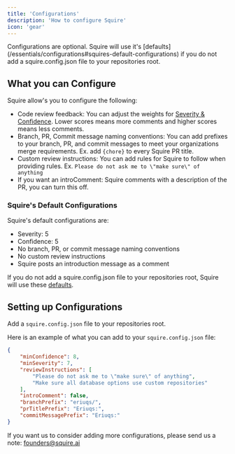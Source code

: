 ```yaml
---
title: 'Configurations'
description: 'How to configure Squire'
icon: 'gear'
---
```


<Note>
Configurations are optional. Squire will use it's [defaults](/essentials/configurations#squires-default-configurations) if you do not add a squire.config.json file to your repositories root.
</Note>

## What you can Configure
Squire allow's you to configure the following:
- Code review feedback: You can adjust the weights for [Severity & Confidence](/features/code-review#configurations-for-code-review). Lower scores means more comments and higher scores means less comments.
- Branch, PR, Commit message naming conventions: You can add prefixes to your branch, PR, and commit messages to meet your organizations merge requirements. Ex. add `{chore}` to every Squire PR title.
- Custom review instructions: You can add rules for Squire to follow when providing rules. Ex. `Please do not ask me to \"make sure\" of anything`
- If you want an introComment: Squire comments with a description of the PR, you can turn this off.

### Squire's Default Configurations
Squire's default configurations are:
- Severity: 5
- Confidence: 5
- No branch, PR, or commit message naming conventions
- No custom review instructions
- Squire posts an introduction message as a comment

If you do not add a squire.config.json file to your repositories root, Squire will use these [defaults](/essentials/configurations#squires-default-configurations).

## Setting up Configurations
Add a `squire.config.json` file to your repositories root.

Here is an example of what you can add to your `squire.config.json` file:

```json
{
    "minConfidence": 8,
    "minSeverity": 7,
    "reviewInstructions": [
		"Please do not ask me to \"make sure\" of anything",
		"Make sure all database options use custom repositories"
	],
    "introComment": false,
    "branchPrefix": "eriuqs/",
    "prTitlePrefix": "Eriuqs:",
    "commitMessagePrefix": "Eriuqs:"
}
```

If you want us to consider adding more configurations, please send us a note: founders@squire.ai
